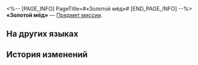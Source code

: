 <%-- [PAGE_INFO]
PageTitle=#«Золотой мёд»#
[END_PAGE_INFO] --%>
{{Предмет Инфобокс
|id          = 140579
|Изображение = Предмет «Золотой мёд».png
|Тип         = Предмет миссии
|Инвентарь   = Миссии
|Редкость    = 3
|Эффект      = 
|Описание    = Насыщенный, сильный, сладкий.
}}
{{Описание|''На самом деле не очень сладкий, но контраст очевиден.''}}
'''«Золотой мёд»''' — [[Предмет миссии]].

==На других языках==
{{На других языках
|en   = "Golden Dew"
|zhs  = 「金色之露」
|zht  = 「金色之露」
|ja   = 「金色の露」
|ko   = 「금빛 이슬」
|es   = "Rocío dorado"
|fr   = «&nbsp;Rosée dorée&nbsp;»
|ru   = «Золотой мёд»
|th   = "น้ำค้างสีทอง"
|vi   = "Giọt Sương Vàng"
|de   = „Goldener Tau“
|id   = "Embun Emas"
|pt   = "Orvalho Dourado"
}}

==История изменений==
{{История изменений|3.5}}